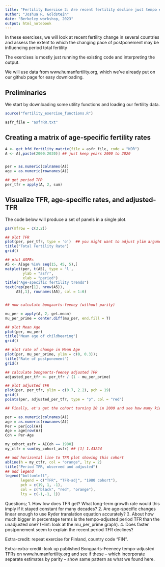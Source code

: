 ```yaml
---
title: "Fertility Exercise 2: Are recent fertility decline just tempo effects: applying Bongaarts-Feeney in South Korean and Finland"
author: "Joshua R. Goldstein"
date: "Berkeley workshop, 2023"
output: html_notebook
---
```


In these exercises, we will look at recent fertility change in several countries and assess the extent to which the changing pace of postponement may be influencing period total fertility

The exercises is mostly just running the existing code and interpreting the output.

We will use data from www.humanfertility.org, which we've already put on our github page for easy downloading.

## Preliminaries

We start by downloading some utility functions and loading our fertility data. 

```r
source("fertility_exercise_functions.R")

asfr_file = "asfrRR.txt"
```

## Creating a matrix of age-specific fertility rates

```r
A <- get_hfd_fertility_matrix(file = asfr_file, code = "KOR")
A <- A[,paste(2000:2020)] ## just keep years 2000 to 2020


per = as.numeric(colnames(A))
age = as.numeric(rownames(A))

## get period TFR
per_tfr = apply(A, 2, sum)
```

## Visualize TFR, age-specific rates, and adjusted-TFR

The code below will produce a set of panels in a single plot.

```r
par(mfrow = c(3,2))

## plot TFR
plot(per, per_tfr, type = 'o')  ## you might want to adjust ylim argument in plot()
title("Total Fertility Rate")
grid()

## plot ASFRs
A5 <- A[age %in% seq(15, 45, 5),]
matplot(per, t(A5), type = 'l',
        ylab = "asfr",
        xlab = "period")
title("Age-specific fertility trends")
text(rep(per[1], nrow(A5)),
     A5[,1], rownames(A5), col = 1:6)


## now calculate bongaarts-feeney (without parity)

mu_per = apply(A, 2, get.mean)
mu_per_prime = center.diff(mu_per, end.fill = T)

## plot Mean Age
plot(per, mu_per)
title("Mean age of childbearing")
grid()

## plot rate of change in Mean Age
plot(per, mu_per_prime, ylim = c(0, 0.3));
title("Rate of postponement")
grid()

## calculate bongaarts-feeney adjusted TFR
adjusted_per_tfr <- per_tfr / (1 - mu_per_prime)

## plot adjusted TFR
plot(per, per_tfr, ylim = c(0.7, 2.2), pch = 19)
grid()
points(per, adjusted_per_tfr, type = "p", col = "red")

## Finally, et's get the cohort turning 20 in 2000 and see how many kids they had by 40

per = as.numeric(colnames(A))
age = as.numeric(rownames(A))
Per = per[col(A)]
Age = age[row(A)]
Coh = Per-Age

my_cohort_asfr = A[Coh == 1980]
my_ctfr = sum(my_cohort_asfr) ## [1] 1.43224 

## add horizontal line to TFR plot showing this cohort
abline(h = my_ctfr, col = "orange", lty = 2)
title("Period TFR, observed and adjusted")
## add legend
legend("bottomleft",
       legend = c("TFR", "TFR-adj", "1980 cohort"),
       pch = c(19, 1, -1),
       col = c("black", "red", "orange"),
       lty = c(-1,-1, 1))
```

Questions;
1. How low does TFR get? What long-term growth rate would this imply if it stayed constant for many decades?
2. Are age-specific changes linear enough to use Ryder translation equation accurately?
3. About how much bigger in percentage terms is the tempo-adjusted period TFR than the unadjusted one? (Hint: look at the mu_per_prime graph).
4. Does faster postponement seem to explain the recent period TFR declines?

Extra-credit: repeat exercise for Finland, country code "FIN".

Extra-extra-credit: look up published Bongaarts-Feeneey tempo-adjusted TFRs on www.humanfertility.org and see if these -- which incorporate separate estimates by parity -- show same pattern as what we found here.





